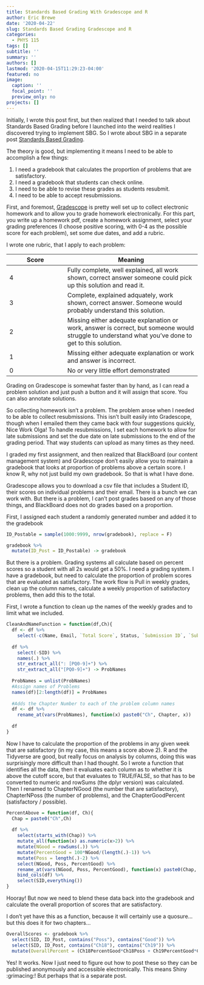 ```yaml
---
title: Standards Based Grading With Gradescope and R
author: Eric Brewe
date: '2020-04-22'
slug: Standards Based Grading Gradescope and R
categories:
  - PHYS 115
tags: []
subtitle: ''
summary: ''
authors: []
lastmod: '2020-04-15T11:29:23-04:00'
featured: no
image:
  caption: ''
  focal_point: ''
  preview_only: no
projects: []
---
```


Initially, I wrote this post first, but then realized that I needed to talk about Standards Based Grading before I launched into the weird realities I discovered trying to implement SBG. So I wrote about SBG in a separate post [Standards Based Grading](https://ericbrewe.com/post/standards-based-grading/).

The theory is good, but implementing it means I need to be able to accomplish a few things:

1. I need a gradebook that calculates the proportion of problems that are satisfactory. 
2. I need a gradebook that students can check online.
3. I need to be able to revise these grades as students resubmit. 
4. I need to be able to accept resubmissions.

First, and foremost, [Gradescope](https://www.gradescope.com/) is pretty well set up to collect electronic homework and to allow you to grade homework electronically. For this part, you write up a homework pdf, create a homework assignment, select your grading preferences (I choose positive scoring, with 0-4 as the possible score for each problem), set some due dates, and add a rubric.

I wrote one rubric, that I apply to each problem: 

| Score | Meaning |
| ---------------------| ----------------------------------------------- |
| 4 | Fully complete, well explained, all work shown, correct answer someone could pick up this solution and read it.|
| 3 | Complete, explained adquately, work shown, correct answer. Someone would probably understand this solution. |
| 2 | Missing either adequate explanation or work, answer is correct, but someone would struggle to understand what you've done to get to this solution.|
| 1 | Missing either adequate explanation or work and answer is incorrect. |
| 0 | No or very little effort demonstrated |

Grading on Gradescope is somewhat faster than by hand, as I can read a problem solution and just push a button and it will assign that score. You can also annotate solutions. 

So collecting homework isn't a problem. The problem arose when I needed to be able to collect resubmissions. This isn't built easily into Gradescope, though when I emailed them they came back with four suggestions quickly, Nice Work Olga! To handle resubmissions, I set each homework to allow for late submissions and set the due date on late submissions to the end of the grading period.  That way students can upload as many times as they need. 

I graded my first assignment, and then realized that BlackBoard (our content management system) and Gradescope don't easily allow you to maintain a gradebook that looks at proportion of problems above a certain score. I know R, why not just build my own gradebook. So that is what I have done. 

Gradescope allows you to download a csv file that includes a Student ID, their scores on individual problems and their email. There is a bunch we can work with. But there is a problem, I can't post grades based on any of those things, and BlackBoard does not do grades based on a proportion. 

First, I assigned each student a randomly generated number and added it to the gradebook 

``` r
ID_Postable = sample(1000:9999, nrow(gradebook), replace = F)

gradebook %>%
  mutate(ID_Post = ID_Postable) -> gradebook

```

But there is a problem. Grading systems all calculate based on percent scores so a student with all 2s would get a 50\%.  I need a grading system. I have a gradebook, but need to calculate the proportion of problem scores that are evaluated as satisfactory.  The work flow is Pull in weekly grades, clean up the column names, calculate a weekly proportion of satisfactory problems, then add this to the total. 

First, I wrote a function to clean up the names of the weekly grades and to limit what we included. 

``` r
CleanAndNameFunction = function(df,Ch){
  df <- df %>%
    select(-c(Name, Email, `Total Score`, Status, `Submission ID`, `Submission Time`, `Lateness (H:M:S)`, `View Count`) )
  
  df %>% 
    select(-SID) %>%
    names(.) %>%
    str_extract_all(": [PQ0-9]+") %>%
    str_extract_all("[PQ0-9]+") -> ProbNames
  
  ProbNames = unlist(ProbNames)
  #Assign names of Problems
  names(df)[2:length(df)] = ProbNames
  
  #Adds the Chapter Number to each of the problem column names
  df <- df %>%
    rename_at(vars(ProbNames), function(x) paste0("Ch", Chapter, x))
  
  df
}
```

Now I have to calculate the proportion of the problems in any given week that are satisfactory (in my case, this means a score above 2). R and the Tidyverse are good, but really focus on analysis by columns, doing this was surprisingly more difficult than I had thought. So I wrote a function that identifies all the data, then it evaluates each column as to whether it is above the cutoff score, but that evaluates to TRUE/FALSE, so that has to be converted to numeric and rowSums (the dplyr version) was calculated. Then I renamed to ChapterNGood (the number that are satisfactory), ChapterNPoss (the number of problems), and the ChapterGoodPercent (satisfactory / possible). 

``` r
PercentAbove = function(df, Ch){
  Chap = paste0("Ch",Ch)
  
  df %>%
    select(starts_with(Chap)) %>%
    mutate_all(function(x) as.numeric(x>2)) %>%
    mutate(NGood = rowSums(.)) %>%
    mutate(PercentGood = 100*NGood/(length(.)-1)) %>%
    mutate(Poss = length(.)-2) %>%
    select(NGood, Poss, PercentGood) %>%
    rename_at(vars(NGood, Poss, PercentGood), function(x) paste0(Chap, x)) %>%
    bind_cols(df) %>%
    select(SID,everything())
}
```

Hooray! But now we need to blend these data back into the gradebook and calculate the overall proportion of scores that are satisfactory. 

I don't yet have this as a function, because it will certainly use a quosure...but this does it for two chapters...

``` r
OverallScores <- gradebook %>%
  select(SID, ID_Post, contains("Poss"), contains("Good")) %>%
  select(SID, ID_Post, contains("Ch18"), contains("Ch19")) %>%
  mutate(OverallPercent = (Ch18PercentGood*Ch18Poss + Ch19PercentGood*Ch19Poss)/(Ch18Poss + Ch19Poss))

```

Yes! It works. Now I just need to figure out how to post these so they can be published anonymously and accessible electronically. This means Shiny :grimacing:!  But perhaps that is a separate post. 




